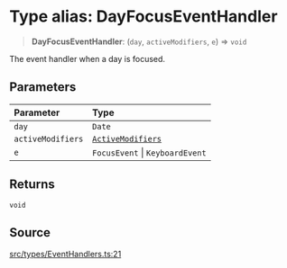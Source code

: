 # Type alias: DayFocusEventHandler

> **DayFocusEventHandler**: (`day`, `activeModifiers`, `e`) => `void`

The event handler when a day is focused.

## Parameters

| Parameter | Type |
| :------ | :------ |
| `day` | `Date` |
| `activeModifiers` | [`ActiveModifiers`](/api/latest/type-aliases/ActiveModifiers.mdx) |
| `e` | `FocusEvent` \| `KeyboardEvent` |

## Returns

`void`

## Source

[src/types/EventHandlers.ts:21](https://github.com/gpbl/react-day-picker/blob/86f49ff11/src/types/EventHandlers.ts#L21)
